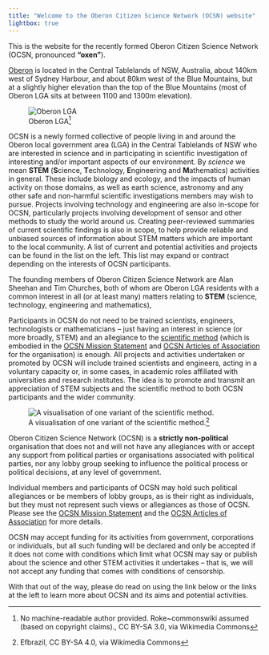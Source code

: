 ```yaml
---
title: "Welcome to the Oberon Citizen Science Network (OCSN) website"
lightbox: true
---
```


This is the website for the recently formed Oberon Citizen Science Network (OCSN, pronounced **"oxen"**).

::: {.aside}
[Oberon](https://en.wikipedia.org/wiki/Oberon_Council) is located in the Central Tablelands of NSW, Australia, about 140km west of Sydney Harbour, and about 80km west of the Blue Mountains, but at a slightly higher elevation than the top of the Blue Mountains (most of Oberon LGA sits at between 1100 and 1300m elevation).

![Oberon LGA^[No machine-readable author provided. Roke~commonswiki assumed (based on copyright claims)., CC BY-SA 3.0, via Wikimedia Commons]](assets/Oberon_LGA_NSW.png){.lightbox}
:::

OCSN is a newly formed collective of people living in and around the Oberon local government area (LGA) in the Central Tablelands of NSW who are interested in science and in participating in scientific investigation of interesting and/or important aspects of our environment. By _science_  we mean **STEM** (**S**cience, **T**echnology, **E**ngineering and **M**athematics) activities in general. These include biology and ecology, and the impacts of human activity on those domains, as well as earth science, astronomy and any other safe and non-harmful scientific investigations members may wish to pursue. Projects involving technology and engineering are also in-scope for OCSN, particularly projects involving development of sensor and other methods to study the world around us. Creating peer-reviewed summaries of current scientific findings is also in scope, to help provide reliable and unbiased sources of information about STEM matters which are important to the local community. A list of current and potential activities and projects can be found in the list on the left. This list may expand or contract depending on the interests of OCSN participants.

::: {.aside}
The founding members of Oberon Citizen Science Network are Alan Sheehan and Tim Churches, both of whom are Oberon LGA residents with a common interest in all (or at least many) matters relating to **STEM** (science, technology, engineering and mathematics),
:::

Participants in OCSN do not need to be trained scientists, engineers, technologists or mathematicians -- just having an interest in science (or more broadly, STEM) and an allegiance to the [scientific method](https://en.wikipedia.org/wiki/Scientific_method) (which is embodied in the [OCSN Mission Statement](ocsn_mission_statement.html) and [OCSN Articles of Association](ocsn_articles_of_association.html) for the organisation) is enough. All projects and activities undertaken or promoted by OCSN will include trained scientists and engineers, acting in a voluntary capacity or, in some cases, in academic roles affiliated with universities and research institutes. The idea is to promote and transmit an appreciation of STEM subjects and the scientific method to both OCSN participants and the wider community. 

::: {.aside}
![A visualisation of one variant of the scientific method.^[Efbrazil, CC BY-SA 4.0, via Wikimedia Commons]](assets/The_Scientific_Method.png)
:::

::: {.callout-note title="Strictly Non-political" appearance="simple"}
Oberon Citizen Science Network (OCSN) is a **strictly non-political** organisation that does not and will not have any allegiances with or accept any support from political parties or organisations associated with political parties, nor any lobby group seeking to influence the political process or political decisions, at any level of government. 

Individual members and participants of OCSN may hold such political allegiances or be members of lobby groups, as is their right as individuals, but they must not represent such views or allegiances as those of OCSN. Please see the [OCSN Mission Statement](ocsn_mission_statement.html) and the [OCSN Articles of Association](ocsn_articles_of_association.html) for more details.

OCSN may accept funding for its activities from government, corporations or individuals, but all such funding will be declared and only be accepted if it does not come with conditions which limit what OCSN may say or publish about the science and other STEM activities it undertakes -- that is, we will not accept any funding that comes with conditions of censorship.
:::

With that out of the way, please do read on using the link below or the links at the left to learn more about OCSN and its aims and potential activities.
